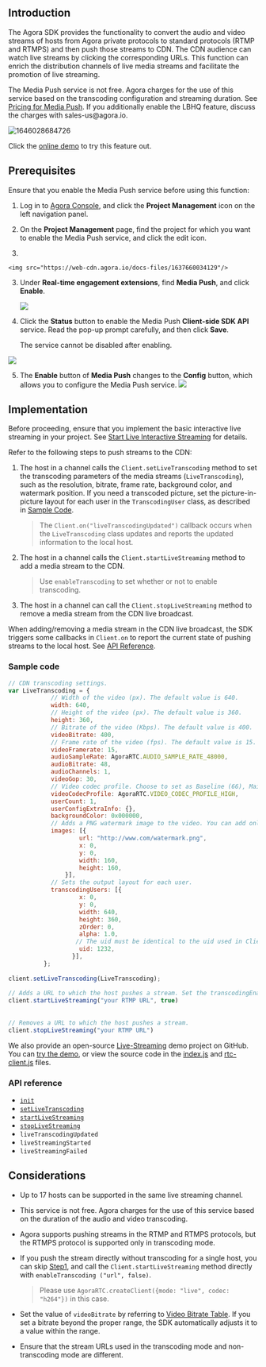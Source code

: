 <PlatformWrapper platform="web">

## Introduction

The Agora SDK provides the functionality to convert the audio and video streams of hosts from Agora private protocols to standard protocols (RTMP and RTMPS) and then push those streams to CDN. The CDN audience can watch live streams by clicking the corresponding URLs. This function can enrich the distribution channels of live media streams and facilitate the promotion of live streaming.

<div class="alert note">The Media Push service is not free. Agora charges for the use of this service based on the transcoding configuration and streaming duration. See <a href="./billing_streaming?platform=RESTful">Pricing for Media Push</a>. If you additionally enable the LBHQ feature, discuss the charges with sales-us@agora.io.</div>

![1646028684726](https://web-cdn.agora.io/docs-files/1646028684726)

<div class="alert info">Click the <a href="https://webdemo.agora.io/agora-web-showcase/examples/Agora-Interactive-Broadcasting-Live-Streaming-Web/">online demo</a> to try this feature out.</div>

## Prerequisites

Ensure that you enable the Media Push service before using this function:

1. Log in to [Agora Console](https://console.agora.io/), and click the **Project Management** icon on the left navigation panel.

2. On the **Project Management** page, find the project for which you want to enable the Media Push service, and click the edit icon.
3. 

    <img src="https://web-cdn.agora.io/docs-files/1637660034129"/>

3. Under **Real-time engagement extensions**, find **Media Push**, and click **Enable**.

    <img src="https://web-cdn.agora.io/docs-files/1661509060968" />

4. Click the **Status** button to enable the Media Push **Client-side SDK API** service. Read the pop-up prompt carefully, and then click **Save**. <div class="alert note">The service cannot be disabled after enabling. </div>
 <img src="https://web-cdn.agora.io/docs-files/1661509241680" />


5. The **Enable** button of **Media Push** changes to the **Config** button, which allows you to configure the Media Push service.
    <img src="https://web-cdn.agora.io/docs-files/1661509305442" />


## Implementation 

Before proceeding, ensure that you implement the basic interactive live streaming in your project. See [Start Live Interactive Streaming](../quickstart-guide/start-video-streaming) for details.


Refer to the following steps to push streams to the CDN:

<a name="single"></a>
1. The host in a channel calls the `Client.setLiveTranscoding` method to set the transcoding parameters of the media streams (`LiveTranscoding`), such as the resolution, bitrate, frame rate, background color, and watermark position. If you need a transcoded picture, set the picture-in-picture layout for each user in the `TranscodingUser` class, as described in [Sample Code](#sample).

   > The `Client.on("liveTranscodingUpdated")` callback occurs when the `LiveTranscoding` class updates and reports the updated information to the local host.

2. The host in a channel calls the `Client.startLiveStreaming` method to add a media stream to the CDN. 

   > Use `enableTranscoding` to set whether or not to enable transcoding.

3. The host in a channel can call the `Client.stopLiveStreaming` method to remove a media stream from the CDN live broadcast.


When adding/removing a media stream in the CDN live broadcast, the SDK triggers some callbacks in `Client.on` to report  the current state of pushing streams to the local host. See [API Reference](#api).



<a name="sample"></a>
### Sample code

```javascript
// CDN transcoding settings.
var LiveTranscoding = {
            // Width of the video (px). The default value is 640.
            width: 640,
            // Height of the video (px). The default value is 360.
            height: 360,
            // Bitrate of the video (Kbps). The default value is 400.
            videoBitrate: 400,
            // Frame rate of the video (fps). The default value is 15. Agora adjusts all values over 30 to 30.
            videoFramerate: 15,
            audioSampleRate: AgoraRTC.AUDIO_SAMPLE_RATE_48000,
            audioBitrate: 48,
            audioChannels: 1,
            videoGop: 30,
            // Video codec profile. Choose to set as Baseline (66), Main (77), or High (100). If you set this parameter to other values, Agora adjusts it to the default value of 100.
            videoCodecProfile: AgoraRTC.VIDEO_CODEC_PROFILE_HIGH,
            userCount: 1,
            userConfigExtraInfo: {},
            backgroundColor: 0x000000,
		    // Adds a PNG watermark image to the video. You can add only one watermark image.
            images: [{
                    url: "http://www.com/watermark.png",
                    x: 0,
                    y: 0,
                    width: 160,
                    height: 160,
                }],
            // Sets the output layout for each user.
            transcodingUsers: [{
                    x: 0,
                    y: 0,
                    width: 640,
                    height: 360,
                    zOrder: 0,
                    alpha: 1.0,
                   // The uid must be identical to the uid used in Client.join.
                    uid: 1232,
                  }],
          };
  
client.setLiveTranscoding(LiveTranscoding);
  
// Adds a URL to which the host pushes a stream. Set the transcodingEnabled parameter as true to enable the transcoding service. Once transcoding is enabled, you need to set the live transcoding configurations by calling the setLiveTranscoding method. Agora does not recommend transcoding in the case of a single host.
client.startLiveStreaming("your RTMP URL", true)
 
 
// Removes a URL to which the host pushes a stream.
client.stopLiveStreaming("your RTMP URL")
```

We also provide an open-source [Live-Streaming](https://github.com/AgoraIO/Advanced-Interactive-Broadcasting/tree/master/Live-Streaming/Agora-Interactive-Broadcasting-Live-Streaming-Web-Webpack) demo project on GitHub. You can [try the demo](https://webdemo.agora.io/agora-web-showcase/examples/Agora-Interactive-Broadcasting-Live-Streaming-Web/), or view the source code in the [index.js](https://github.com/AgoraIO/Advanced-Interactive-Broadcasting/blob/master/Live-Streaming/Agora-Interactive-Broadcasting-Live-Streaming-Web-Webpack/src/index.js) and [rtc-client.js](https://github.com/AgoraIO/Advanced-Interactive-Broadcasting/blob/master/Live-Streaming/Agora-Interactive-Broadcasting-Live-Streaming-Web-Webpack/src/rtc-client.js) files.


<a name="api"></a>
### API reference 

- [`init`](./API%20Reference/web/interfaces/agorartc.stream.html#init)
- [`setLiveTranscoding`](./API%20Reference/web/interfaces/agorartc.client.html#setlivetranscoding)
- [`startLiveStreaming`](./API%20Reference/web/interfaces/agorartc.client.html#startlivestreaming)
- [`stopLiveStreaming`](./API%20Reference/web/interfaces/agorartc.client.html#stoplivestreaming)
- `liveTranscodingUpdated`
- `liveStreamingStarted`
- `liveStreamingFailed`


## Considerations

- Up to 17 hosts can be supported in the same live streaming channel.
- This service is not free. Agora charges for the use of this service based on the duration of the audio and video transcoding.
- Agora supports pushing streams in the RTMP and RTMPS protocols, but the RTMPS protocol is supported only in transcoding mode.

- If you push the stream directly without transcoding for a single host, you can skip [Step1](#single), and call the `Client.startLiveStreaming` method directly with `enableTranscoding ("url", false)`.

  > Please use `AgoraRTC.createClient({mode: "live", codec: "h264"})` in this case.

- Set the value of `videoBitrate` by referring to [Video Bitrate Table](https://docs.agora.io/en/Interactive%20Broadcast/API%20Reference/web/interfaces/agorartc.videoencoderconfiguration.html#bitrate). If you set a bitrate beyond the proper range, the SDK automatically adjusts it to a value within the range. 

- Ensure that the stream URLs used in the transcoding mode and non-transcoding mode are different.

</PlatformWrapper>